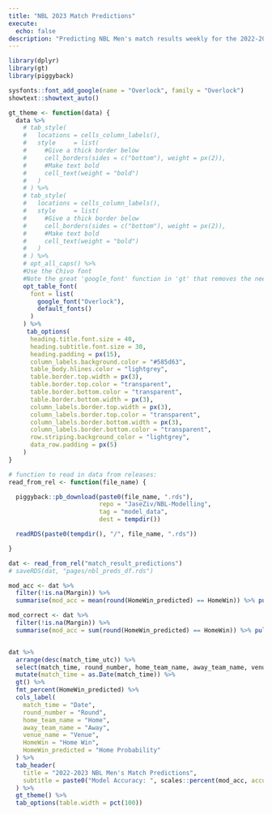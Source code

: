 ```yaml
---
title: "NBL 2023 Match Predictions"
execute:
  echo: false
description: "Predicting NBL Men's match results weekly for the 2022-2023 season"
---
```



```r
library(dplyr)
library(gt)
library(piggyback)

sysfonts::font_add_google(name = "Overlock", family = "Overlock")
showtext::showtext_auto()

gt_theme <- function(data) {
  data %>%
    # tab_style(
    #   locations = cells_column_labels(),
    #   style     = list(
    #     #Give a thick border below
    #     cell_borders(sides = c("bottom"), weight = px(2)),
    #     #Make text bold
    #     cell_text(weight = "bold")
    #   )
    # ) %>%
    # tab_style(
    #   locations = cells_column_labels(),
    #   style     = list(
    #     #Give a thick border below
    #     cell_borders(sides = c("bottom"), weight = px(2)),
    #     #Make text bold
    #     cell_text(weight = "bold")
    #   )
    # ) %>%
    # opt_all_caps() %>%
    #Use the Chivo font
    #Note the great 'google_font' function in 'gt' that removes the need to pre-load fonts
    opt_table_font(
      font = list(
        google_font("Overlock"),
        default_fonts()
      )
    ) %>%
     tab_options(
      heading.title.font.size = 40,
      heading.subtitle.font.size = 30,
      heading.padding = px(15),
      column_labels.background.color = "#585d63",
      table_body.hlines.color = "lightgrey",
      table.border.top.width = px(3),
      table.border.top.color = "transparent",
      table.border.bottom.color = "transparent",
      table.border.bottom.width = px(3),
      column_labels.border.top.width = px(3),
      column_labels.border.top.color = "transparent",
      column_labels.border.bottom.width = px(3),
      column_labels.border.bottom.color = "transparent",
      row.striping.background_color = "lightgrey",
      data_row.padding = px(5)
    ) 
}

# function to read in data from releases:
read_from_rel <- function(file_name) {

  piggyback::pb_download(paste0(file_name, ".rds"),
                         repo = "JaseZiv/NBL-Modelling",
                         tag = "model_data",
                         dest = tempdir())

  readRDS(paste0(tempdir(), "/", file_name, ".rds"))

}

dat <- read_from_rel("match_result_predictions")
# saveRDS(dat, "pages/nbl_preds_df.rds")
```


:::{.column-page}

```r
mod_acc <- dat %>% 
  filter(!is.na(Margin)) %>% 
  summarise(mod_acc = mean(round(HomeWin_predicted) == HomeWin)) %>% pull(mod_acc)

mod_correct <- dat %>% 
  filter(!is.na(Margin)) %>% 
  summarise(mod_acc = sum(round(HomeWin_predicted) == HomeWin)) %>% pull(mod_acc)


dat %>% 
  arrange(desc(match_time_utc)) %>% 
  select(match_time, round_number, home_team_name, away_team_name, venue_name, Margin, HomeWin, HomeWin_predicted) %>% 
  mutate(match_time = as.Date(match_time)) %>%
  gt() %>% 
  fmt_percent(HomeWin_predicted) %>% 
  cols_label(
    match_time = "Date",
    round_number = "Round",
    home_team_name = "Home",
    away_team_name = "Away",
    venue_name = "Venue",
    HomeWin = "Home Win",
    HomeWin_predicted = "Home Probability"
  ) %>% 
  tab_header(
    title = "2022-2023 NBL Men's Match Predictions",
    subtitle = paste0("Model Accuracy: ", scales::percent(mod_acc, accuracy=0.1))
  ) %>% 
  gt_theme() %>% 
  tab_options(table.width = pct(100))
```

:::
